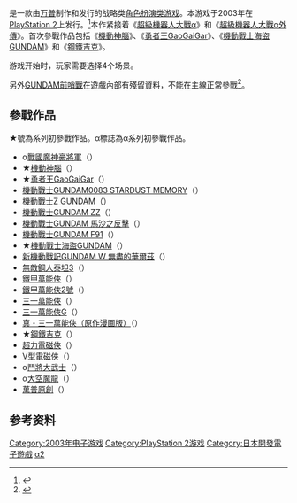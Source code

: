 {{NoteTA
| G1=Games
| G2=Anime
| 1=zh-hans:GaoGaiGar;zh-hk:GaoGaiGar;zh-tw:我王凱牙;
}}
{{Infobox VG
| title = 第2次超級機器人大戰α
| japanese = 第2次スーパーロボット大戦α
| image = Super Robot Wars Alpha 2.jpg
| caption = 
| language =
| developer = バンプレソフト
| publisher = [[萬普|萬普]]
| series =[[超級機械人大戰系列|超級機械人大戰系列]]
| released = '''通常版、限定版:'''<br />2003年3月27日<ref name="lineup">{{Cite book|title=ラインナップ｜スーパーロボット大戦 公式サイト[SRW]|url=http://www.suparobo.jp/srw_lineup/index.php|date=|accessdate=2012-01-10|archive-date=2012-01-20|archive-url=https://web.archive.org/web/20120120130503/http://www.suparobo.jp/srw_lineup/index.php|dead-url=yes}}</ref><br />'''Best版:'''<br />2004年9月16日<ref name="lineup" /><br />'''PREMIUM EDITION:'''<br />2005年5月28日<ref name="lineup" />
|Rating = '''Best版、<br />PREMIUM EDITION:'''<br />{{CERO-B}}<ref name="best">{{Cite book|title=第2次スーパーロボット大戦α PlayStation 2 the Best｜ソフトウェアカタログ｜プレイステーション® オフィシャルサイト|url=http://www.jp.playstation.com/software/title/slps73206.html|date=|accessdate=2012-01-10|archive-date=2016-07-16|archive-url=https://web.archive.org/web/20160716074821/http://www.jp.playstation.com/software/title/slps73206.html|dead-url=no}}</ref><ref name="pe">{{Cite book|title=スーパーロボット大戦α PREMIUM EDITION｜ソフトウェアカタログ｜プレイステーション® オフィシャルサイト|url=http://www.jp.playstation.com/software/title/slps25538.html|date=|accessdate=2012-01-10|archive-date=2021-01-16|archive-url=https://web.archive.org/web/20210116032227/https://www.jp.playstation.com/software/title/slps25538.html|dead-url=no}}</ref>
| genre = [[回合制|回合制]][[戰略|戰略]][[電子角色扮演遊戲|RPG]]
| modes = [[單人遊戲|單人遊戲]]
| platforms = [[PlayStation_2|PlayStation 2]]
}}
{{vgname|第2次超級機器人大戰α|ja=第2次スーパーロボット大戦α}}是一款由[[万普|万普]]制作和发行的战略类[[角色扮演类游戏|角色扮演类游戏]]。本游戏于2003年在[[PlayStation_2|PlayStation 2]]上发行。<ref name="gamefaqs">{{cite web| url = http://www.gamefaqs.com/ps2/583492-dai-2-ji-super-robot-taisen-alpha/data| title = Release information| publisher = [[GameFAQs|GameFAQs]]| date = | accessdate = 2016-03-08| language = en| archive-date = 2017-03-22| archive-url = https://web.archive.org/web/20170322232112/https://www.gamefaqs.com/ps2/583492-dai-2-ji-super-robot-taisen-alpha/data| dead-url = no}}</ref>本作紧接着《[[超級機器人大戰α|超級機器人大戰α]]》和《[[超級機器人大戰α外傳|超級機器人大戰α外傳]]》。首次參戰作品包括《[[機動神腦|機動神腦]]》、《[[勇者王GaoGaiGar|勇者王GaoGaiGar]]》、《[[機動戰士海盜GUNDAM|機動戰士海盜GUNDAM]]》和《[[鋼鐵吉克|鋼鐵吉克]]》。

游戏开始时，玩家需要选择4个场景。

另外[[GUNDAM前哨戰|GUNDAM前哨戰]]在遊戲內部有殘留資料，不能在主線正常參戰<ref name="srwwiki">{{cite web| url = https://srw.wiki.cre.jp/wiki/%E6%B2%A1%E3%83%87%E3%83%BC%E3%82%BF| title = 没データ| publisher = [[スーパーロボット大戦wiki|スーパーロボット大戦wiki]]| date = | accessdate = 2017-03-05| language = ja| archive-date = 2020-12-02| archive-url = https://web.archive.org/web/20201202215212/https://srw.wiki.cre.jp/wiki/%E6%B2%A1%E3%83%87%E3%83%BC%E3%82%BF| dead-url = no}}</ref>。

== 參戰作品 ==
★號為系列初參戰作品。α標誌為α系列初參戰作品。
*α[[戰國魔神豪將軍|戰國魔神豪將軍]]（{{lang|ja|戦国魔神ゴーショーグン}}）
*★[[機動神腦|機動神腦]]（{{lang|ja|ブレンパワード}}）
*★[[勇者王GaoGaiGar|勇者王GaoGaiGar]]（{{lang|ja|勇者王ガオガイガー}}）
*[[機動戰士GUNDAM0083_STARDUST_MEMORY|機動戰士GUNDAM0083 STARDUST MEMORY]]（{{lang|ja|機動戦士ガンダム0083 STARDUST MEMORY}}）
*[[機動戰士Z_GUNDAM|機動戰士Z GUNDAM]]（{{lang|ja|機動戦士Ζガンダム}}）
*[[機動戰士GUNDAM_ZZ|機動戰士GUNDAM ZZ]]（{{lang|ja|機動戦士ガンダムΖΖ}}）
*[[機動戰士GUNDAM_馬沙之反擊|機動戰士GUNDAM 馬沙之反擊]]（{{lang|ja|機動戦士ガンダム 逆襲のシャア}}）
*[[機動戰士GUNDAM_F91|機動戰士GUNDAM F91]]（{{lang|ja|機動戦士ガンダムF91}}）
*★[[機動戰士海盜GUNDAM|機動戰士海盜GUNDAM]]（{{lang|ja|機動戦士クロスボーン・ガンダム}}）
*[[新機動戰記GUNDAM_W_無盡的華爾茲|新機動戰記GUNDAM W 無盡的華爾茲]]（{{lang|ja|新機動戦記ガンダムW Endless Waltz}}）
*[[無敵鋼人泰坦3|無敵鋼人泰坦3]]（{{lang|ja|無敵鋼人ダイターン3}}）
*[[鐵甲萬能俠|鐵甲萬能俠]]（{{lang|ja|マジンガーZ}}）
*[[鐵甲萬能俠2號|鐵甲萬能俠2號]]（{{lang|ja|グレートマジンガー}}）
*[[三一萬能俠|三一萬能俠]]（{{lang|ja|ゲッターロボ}}）
*[[三一萬能俠G|三一萬能俠G]]（{{lang|ja|ゲッターロボG}}）
*[[真三一萬能俠|真・三一萬能俠（原作漫画版）]]（{{lang|ja|真・ゲッターロボ（原作漫画版）}}）
*★[[鋼鐵吉克|鋼鐵吉克]]（{{lang|ja|鋼鉄ジーグ}}）
*[[超力電磁俠|超力電磁俠]]（{{lang|ja|超電磁ロボ コン・バトラーV}}）
*[[V型電磁俠|V型電磁俠]]（{{lang|ja|超電磁マシーン ボルテスV}}）
*α[[鬥將大武士|鬥將大武士]]（{{lang|ja|闘将ダイモス}}）
*α[[大空魔龍|大空魔龍]]（{{lang|ja|大空魔竜ガイキング}}）
*[[萬普原創|萬普原創]]（{{lang|ja|バンプレストオリジナル}}）

== 参考资料 ==
{{Reflist}}

{{超級機器人大戰系列}}

{{DEFAULTSORT:Super Robot Wars Alpha2}}
[[Category:2003年电子游戏|Category:2003年电子游戏]]
[[Category:PlayStation_2游戏|Category:PlayStation 2游戏]]
[[Category:日本開發電子遊戲|Category:日本開發電子遊戲]]
[[Category:超级机器人大战系列电子游戏|α2]]